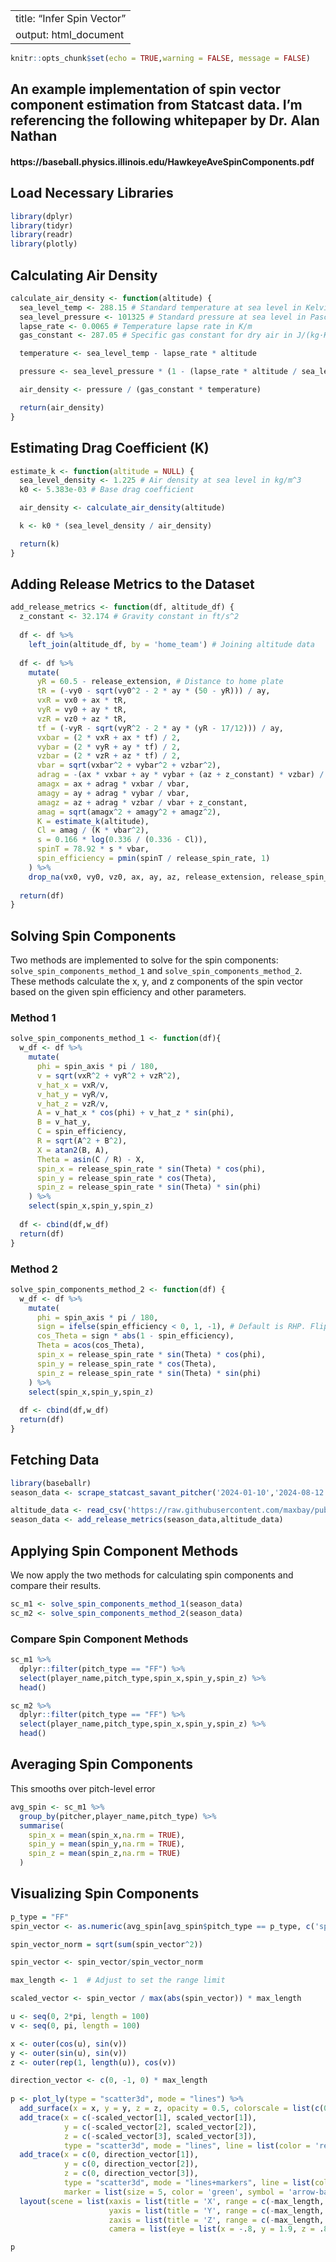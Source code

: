 
---
title: "Infer Spin Vector"
output: html_document
---

```r
knitr::opts_chunk$set(echo = TRUE,warning = FALSE, message = FALSE)
```

## An example implementation of spin vector component estimation from Statcast data. I'm referencing the following whitepaper by Dr. Alan Nathan

#### https://baseball.physics.illinois.edu/HawkeyeAveSpinComponents.pdf

## Load Necessary Libraries

```r
library(dplyr)
library(tidyr)
library(readr)
library(plotly)
```

## Calculating Air Density


```r
calculate_air_density <- function(altitude) {
  sea_level_temp <- 288.15 # Standard temperature at sea level in Kelvin
  sea_level_pressure <- 101325 # Standard pressure at sea level in Pascals
  lapse_rate <- 0.0065 # Temperature lapse rate in K/m
  gas_constant <- 287.05 # Specific gas constant for dry air in J/(kg·K)

  temperature <- sea_level_temp - lapse_rate * altitude

  pressure <- sea_level_pressure * (1 - (lapse_rate * altitude / sea_level_temp)) ^ (9.80665 / (gas_constant * lapse_rate))

  air_density <- pressure / (gas_constant * temperature)

  return(air_density)
}
```

## Estimating Drag Coefficient (K)

```r
estimate_k <- function(altitude = NULL) {
  sea_level_density <- 1.225 # Air density at sea level in kg/m^3
  k0 <- 5.383e-03 # Base drag coefficient

  air_density <- calculate_air_density(altitude)

  k <- k0 * (sea_level_density / air_density)

  return(k)
}
```

## Adding Release Metrics to the Dataset

```r
add_release_metrics <- function(df, altitude_df) {
  z_constant <- 32.174 # Gravity constant in ft/s^2
  
  df <- df %>% 
    left_join(altitude_df, by = 'home_team') # Joining altitude data
  
  df <- df %>%
    mutate(
      yR = 60.5 - release_extension, # Distance to home plate
      tR = (-vy0 - sqrt(vy0^2 - 2 * ay * (50 - yR))) / ay,
      vxR = vx0 + ax * tR,
      vyR = vy0 + ay * tR,
      vzR = vz0 + az * tR,
      tf = (-vyR - sqrt(vyR^2 - 2 * ay * (yR - 17/12))) / ay,
      vxbar = (2 * vxR + ax * tf) / 2,
      vybar = (2 * vyR + ay * tf) / 2,
      vzbar = (2 * vzR + az * tf) / 2,
      vbar = sqrt(vxbar^2 + vybar^2 + vzbar^2),
      adrag = -(ax * vxbar + ay * vybar + (az + z_constant) * vzbar) / vbar,
      amagx = ax + adrag * vxbar / vbar,
      amagy = ay + adrag * vybar / vbar,
      amagz = az + adrag * vzbar / vbar + z_constant,
      amag = sqrt(amagx^2 + amagy^2 + amagz^2),
      K = estimate_k(altitude),
      Cl = amag / (K * vbar^2),
      s = 0.166 * log(0.336 / (0.336 - Cl)),
      spinT = 78.92 * s * vbar,
      spin_efficiency = pmin(spinT / release_spin_rate, 1)
    ) %>%
    drop_na(vx0, vy0, vz0, ax, ay, az, release_extension, release_spin_rate, spin_axis)
  
  return(df)
}
```



## Solving Spin Components

Two methods are implemented to solve for the spin components: `solve_spin_components_method_1` and `solve_spin_components_method_2`. These methods calculate the x, y, and z components of the spin vector based on the given spin efficiency and other parameters.

### Method 1

```r
solve_spin_components_method_1 <- function(df){
  w_df <- df %>% 
    mutate(
      phi = spin_axis * pi / 180,
      v = sqrt(vxR^2 + vyR^2 + vzR^2),
      v_hat_x = vxR/v,
      v_hat_y = vyR/v,
      v_hat_z = vzR/v,
      A = v_hat_x * cos(phi) + v_hat_z * sin(phi),
      B = v_hat_y,
      C = spin_efficiency,
      R = sqrt(A^2 + B^2),
      X = atan2(B, A),
      Theta = asin(C / R) - X, 
      spin_x = release_spin_rate * sin(Theta) * cos(phi),
      spin_y = release_spin_rate * cos(Theta),
      spin_z = release_spin_rate * sin(Theta) * sin(phi)
    ) %>% 
    select(spin_x,spin_y,spin_z)
  
  df <- cbind(df,w_df)
  return(df)
}
```

### Method 2

```r
solve_spin_components_method_2 <- function(df) {
  w_df <- df %>% 
    mutate(
      phi = spin_axis * pi / 180,
      sign = ifelse(spin_efficiency < 0, 1, -1), # Default is RHP. Flips if LHP
      cos_Theta = sign * abs(1 - spin_efficiency),
      Theta = acos(cos_Theta),
      spin_x = release_spin_rate * sin(Theta) * cos(phi),
      spin_y = release_spin_rate * cos(Theta),
      spin_z = release_spin_rate * sin(Theta) * sin(phi)
    ) %>% 
    select(spin_x,spin_y,spin_z)
  
  df <- cbind(df,w_df)
  return(df)
}
```

## Fetching Data


```r
library(baseballr)
season_data <- scrape_statcast_savant_pitcher('2024-01-10','2024-08-12',543037)

altitude_data <- read_csv('https://raw.githubusercontent.com/maxbay/public_baseball/main/data/altitude_data.csv')
season_data <- add_release_metrics(season_data,altitude_data)
```

## Applying Spin Component Methods

We now apply the two methods for calculating spin components and compare their results.

```r
sc_m1 <- solve_spin_components_method_1(season_data)
sc_m2 <- solve_spin_components_method_2(season_data)
```

### Compare Spin Component Methods

```r
sc_m1 %>% 
  dplyr::filter(pitch_type == "FF") %>% 
  select(player_name,pitch_type,spin_x,spin_y,spin_z) %>% 
  head()
```

```r
sc_m2 %>% 
  dplyr::filter(pitch_type == "FF") %>% 
  select(player_name,pitch_type,spin_x,spin_y,spin_z) %>% 
  head()
```

## Averaging Spin Components

This smooths over pitch-level error

```r
avg_spin <- sc_m1 %>% 
  group_by(pitcher,player_name,pitch_type) %>% 
  summarise(
    spin_x = mean(spin_x,na.rm = TRUE),
    spin_y = mean(spin_y,na.rm = TRUE),
    spin_z = mean(spin_z,na.rm = TRUE)
  )
```

## Visualizing Spin Components

```r
p_type = "FF"
spin_vector <- as.numeric(avg_spin[avg_spin$pitch_type == p_type, c('spin_x', 'spin_y', 'spin_z')])

spin_vector_norm = sqrt(sum(spin_vector^2))

spin_vector <- spin_vector/spin_vector_norm

max_length <- 1  # Adjust to set the range limit

scaled_vector <- spin_vector / max(abs(spin_vector)) * max_length

u <- seq(0, 2*pi, length = 100)
v <- seq(0, pi, length = 100)

x <- outer(cos(u), sin(v))
y <- outer(sin(u), sin(v))
z <- outer(rep(1, length(u)), cos(v))

direction_vector <- c(0, -1, 0) * max_length
  
p <- plot_ly(type = "scatter3d", mode = "lines") %>%
  add_surface(x = x, y = y, z = z, opacity = 0.5, colorscale = list(c(0,1), c("lightblue", "lightblue")), showscale = FALSE) %>%
  add_trace(x = c(-scaled_vector[1], scaled_vector[1]), 
            y = c(-scaled_vector[2], scaled_vector[2]), 
            z = c(-scaled_vector[3], scaled_vector[3]), 
            type = "scatter3d", mode = "lines", line = list(color = 'red', width = 5)) %>%
  add_trace(x = c(0, direction_vector[1]), 
            y = c(0, direction_vector[2]), 
            z = c(0, direction_vector[3]), 
            type = "scatter3d", mode = "lines+markers", line = list(color = 'green', width = 5), 
            marker = list(size = 5, color = 'green', symbol = 'arrow-bar-down-open')) %>%
  layout(scene = list(xaxis = list(title = 'X', range = c(-max_length, max_length)),
                      yaxis = list(title = 'Y', range = c(-max_length, max_length)),
                      zaxis = list(title = 'Z', range = c(-max_length, max_length)),
                      camera = list(eye = list(x = -.8, y = 1.9, z = .8))))

p
```

